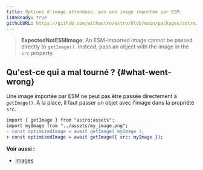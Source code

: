 ```yaml
---
title: Options d'image attendues, pas une image importée par ESM.
i18nReady: true
githubURL: https://github.com/withastro/astro/blob/main/packages/astro/src/core/errors/errors-data.ts
---
```


> **ExpectedNotESMImage**: An ESM-imported image cannot be passed directly to `getImage()`. Instead, pass an object with the image in the `src` property.

## Qu'est-ce qui a mal tourné ? \{#what-went-wrong\}
Une image importée par ESM ne peut pas être passée directement à `getImage()`. A la place, il faut passer un objet avec l'image dans la propriété `src`.

```diff
import { getImage } from "astro:assets";
import myImage from "../assets/my_image.png";
- const optimizedImage = await getImage( myImage );
+ const optimizedImage = await getImage({ src: myImage });
```

**Voir aussi :**
-  [Images](/fr/guides/images/)


